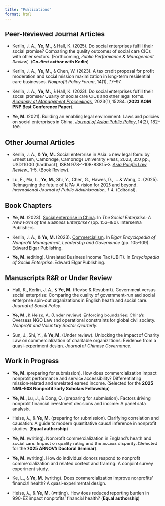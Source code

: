 ```yaml
---
title: "Publications"
format: html
---
```


## Peer-Reviewed Journal Articles
- Kerlin, J. A., **Ye, M.**, & Hall, K. (2025). Do social enterprises fulfill their social promise? Comparing the quality outcomes of social care CICs with other sectors. (Forthcoming, *Public Performance & Management Review*). (**Co-first author with Kerlin**).

- Kerlin, J. A., **Ye, M.**, & Chen, W. (2023). A tax credit proposal for profit moderation and social mission maximization in long-term residential care businesses. *Nonprofit Policy Forum*, 14(1), 77–97.

- Kerlin, J. A., **Ye, M.**, & Hall, K. (2023). Do social enterprises fulfill their social promise? Quality of social care CICs and other legal forms. [*Academy of Management Proceedings*](https://journals.aom.org/doi/pdf/10.5465/AMPROC.2023.155bp?download=true), 2023(1), 15284. (**2023 AOM PNP Best Conference Paper**).

- **Ye, M.** (2021). Building an enabling legal environment: Laws and policies on social enterprises in China. [*Journal of Asian Public Policy*](https://www.tandfonline.com/doi/abs/10.1080/17516234.2020.1824263), 14(2), 182–199.

## Other Journal Articles
- Kerlin, J. A., & **Ye, M.**. Social enterprise in Asia: a new legal form: by Ernest Lim, Cambridge, Cambridge University Press, 2023, 350 pp., USD110.00 (hardback), ISBN 978-1-108-83815-3. [*Asia Pacific Law Review.*](https://www.tandfonline.com/doi/abs/10.1080/10192557.2025.2556089), 1–5. (Book Review).

- Lu, E., Ma, L., **Ye, M.**, Shi, Y., Chen, G., Hawes, D., … & Wang, C. (2025). Reimagining the future of IJPA: A vision for 2025 and beyond. *International Journal of Public Administration, 1–4.* (Editorial).

## Book Chapters
- **Ye, M.** (2023). [Social enterprise in China](https://www.researchgate.net/profile/Meng-Ye-13/publication/377806659_SOCIAL_ENTERPRISE_IN_CHINA/links/65b925161e1ec12eff64323c/SOCIAL-ENTERPRISE-IN-CHINA.pdf). In *The Social Enterprise: A New Form of the Business Enterprise?* (pp. 153–180). Intersentia Publishers.

- Kerlin, J. A., & **Ye, M.** (2023). [Commercialism](https://www.elgaronline.com/display/book/9781800880092/ch35.xml). In *Elgar Encyclopedia of Nonprofit Management, Leadership and Governance* (pp. 105–109). Edward Elgar Publishing.

- **Ye, M.** (editing). Unrelated Business Income Tax (UBIT). In *Encyclopedia of Social Enterprise*. Edward Elgar Publishing. 

## Manuscripts R&R or Under Review
- Hall, K., Kerlin, J. A., & **Ye, M.** (Revise & Resubmit). Government versus social enterprise: Comparing the quality of government-run and social enterprise spin-out organizations in English health and social care. *Journal of Social Policy*.

- **Ye, M.**, & Heiss, A. (Under review). Enforcing boundaries: China’s Overseas NGO Law and operational constraints for global civil society. *Nonprofit and Voluntary Sector Quarterly*.

- Sun, J., Shi, Y., & **Ye, M.** (Under review). Unlocking the impact of Charity Law on commercialization of charitable organizations: Evidence from a quasi-experiment design. *Journal of Chinese Governance*.

## Work in Progress
- **Ye, M.** (preparing for submission). How does commercialization impact nonprofit performance and service accessibility? Differentiating mission-related and unrelated earned income. (Selected for the **2025 NML-ESS Nonprofit Early Scholars Fellowship**).

- **Ye, M.**, Lu, J., & Dong, Q. (preparing for submission). Factors driving nonprofit financial investment decisions and income: A panel data analysis.

- Heiss, A., & **Ye, M.** (preparing for submission). Clarifying correlation and causation: A guide to modern quantitative causal inference in nonprofit studies. (**Equal authorship**)

- **Ye, M.** (writing). Nonprofit commercialization in England’s health and social care: Impact on quality rating and the access disparity. (Selected for the **2025 ARNOVA Doctoral Seminar**).

- **Ye, M.** (writing). How do individual donors respond to nonprofit commercialization and related context and framing: A conjoint survey experiment study.

- Ke, L., & **Ye, M.** (writing). Does commercialization improve nonprofits’ financial health? A quasi-experimental design.

- Heiss, A., & **Ye, M.** (writing). How does reduced reporting burden in 990-EZ impact nonprofits’ financial health? (**Equal authorship**)
